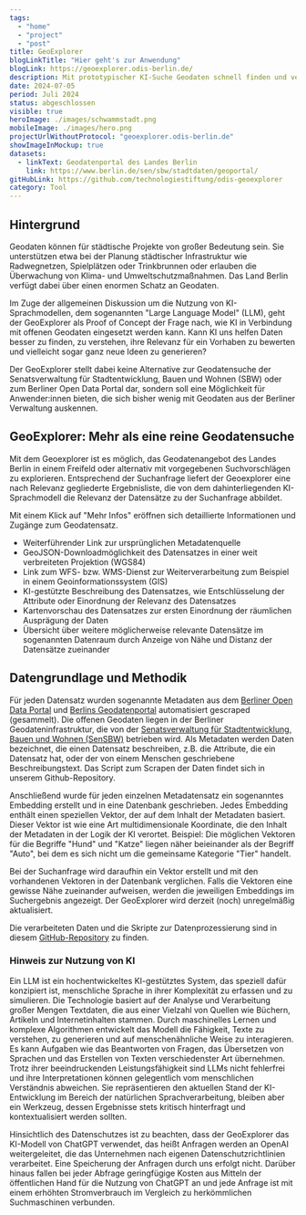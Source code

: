 ```yaml
---
tags:
  - "home"
  - "project"
  - "post"
title: GeoExplorer
blogLinkTitle: "Hier geht's zur Anwendung"
blogLink: https://geoexplorer.odis-berlin.de/
description: Mit prototypischer KI-Suche Geodaten schnell finden und verstehen
date: 2024-07-05
period: Juli 2024
status: abgeschlossen
visible: true
heroImage: ./images/schwammstadt.png
mobileImage: ./images/hero.png
projectUrlWithoutProtocol: "geoexplorer.odis-berlin.de"
showImageInMockup: true
datasets:
  - linkText: Geodatenportal des Landes Berlin
    link: https://www.berlin.de/sen/sbw/stadtdaten/geoportal/
gitHubLink: https://github.com/technologiestiftung/odis-geoexplorer
category: Tool
---
```


## Hintergrund

Geodaten können für städtische Projekte von großer Bedeutung sein. Sie unterstützen etwa bei der Planung städtischer Infrastruktur wie Radwegnetzen, Spielplätzen oder Trinkbrunnen oder erlauben die Überwachung von Klima- und Umweltschutzmaßnahmen. Das Land Berlin verfügt dabei über einen enormen Schatz an Geodaten. 

Im Zuge der allgemeinen Diskussion um die Nutzung von KI-Sprachmodellen, dem sogenannten "Large Language Model" (LLM), geht der GeoExplorer als Proof of Concept der Frage nach, wie KI in Verbindung mit offenen Geodaten eingesetzt werden kann. Kann KI uns helfen Daten besser zu finden, zu verstehen, ihre Relevanz für ein Vorhaben zu bewerten und vielleicht sogar ganz neue Ideen zu generieren? 

Der GeoExplorer stellt dabei keine Alternative zur Geodatensuche der Senatsverwaltung für Stadtentwicklung, Bauen und Wohnen (SBW) oder zum Berliner Open Data Portal dar, sondern soll eine Möglichkeit für Anwender:innen bieten, die sich bisher wenig mit Geodaten aus der Berliner Verwaltung auskennen. 



## GeoExplorer: Mehr als eine reine Geodatensuche

Mit dem Geoexplorer ist es möglich, das Geodatenangebot des Landes Berlin in einem Freifeld oder alternativ mit vorgegebenen Suchvorschlägen zu explorieren. Entsprechend der Suchanfrage liefert der Geoexplorer eine nach Relevanz gegliederte Ergebnisliste, die von dem dahinterliegenden KI-Sprachmodell die Relevanz der Datensätze zu der Suchanfrage abbildet.


<ContentSection class="sm:px-6">

  <ImageSection class="sm:container sm:mx-auto"
    src={image2}
    caption="Der Datenraum zeigt die inhaltliche Distanz zwischen dem Suchergebnis und weiteren Datenensätzen an. Je kürzer die Distanz desto warscheinlicher liegen hier weitere relevante Informationen."
  />
</ContentSection>

Mit einem Klick auf "Mehr Infos" eröffnen sich detaillierte Informationen und Zugänge zum Geodatensatz.
- Weiterführender Link zur ursprünglichen Metadatenquelle
-	GeoJSON-Downloadmöglichkeit des Datensatzes in einer weit verbreiteten Projektion (WGS84)
-	Link zum WFS- bzw. WMS-Dienst zur Weiterverarbeitung zum Beispiel in einem Geoinformationssystem (GIS)
-	KI-gestützte Beschreibung des Datensatzes, wie Entschlüsselung der Attribute oder Einordnung der Relevanz des Datensatzes
-	Kartenvorschau des Datensatzes zur ersten Einordnung der räumlichen Ausprägung der Daten 
-	Übersicht über weitere möglicherweise relevante Datensätze im sogenannten Datenraum durch Anzeige von Nähe und Distanz der Datensätze zueinander


<ContentSection class="sm:px-6">

  <ImageSection class="sm:container sm:mx-auto"
    src={image3}
    caption="Eine Kartenvorschau des Datensatzes gibt eine ersten Überblick über die räumliche Ausprägung der Daten."
  />
</ContentSection>

## Datengrundlage und Methodik

Für jeden Datensatz wurden sogenannte Metadaten aus dem [Berliner Open Data Portal](https://daten.berlin.de) und [Berlins Geodatenportal](https://www.berlin.de/sen/sbw/stadtdaten/geoportal/) automatisiert gescraped (gesammelt). Die offenen Geodaten liegen in der Berliner Geodateninfrastruktur, die von der [Senatsverwaltung für Stadtentwicklung, Bauen und Wohnen (SenSBW)](https://www.berlin.de/sen/sbw/) betrieben wird. Als Metadaten werden Daten bezeichnet, die einen Datensatz beschreiben, z.B. die Attribute, die ein Datensatz hat, oder der von einem Menschen geschriebene Beschreibungstext. Das Script zum Scrapen der Daten findet sich in unserem Github-Repository. 

Anschließend wurde für jeden einzelnen Metadatensatz ein sogenanntes Embedding erstellt und in eine Datenbank geschrieben. Jedes Embedding enthält einen speziellen Vektor, der auf dem Inhalt der Metadaten basiert. Dieser Vektor ist wie eine Art multidimensionale Koordinate, die den Inhalt der Metadaten in der Logik der KI verortet. Beispiel: Die möglichen Vektoren für die Begriffe "Hund" und "Katze" liegen näher beieinander als der Begriff "Auto", bei dem es sich nicht um die gemeinsame Kategorie "Tier" handelt.

Bei der Suchanfrage wird daraufhin ein Vektor erstellt und mit den vorhandenen Vektoren in der Datenbank verglichen. Falls die Vektoren eine gewisse Nähe zueinander aufweisen, werden die jeweiligen Embeddings im Suchergebnis angezeigt. Der GeoExplorer wird derzeit (noch) unregelmäßig aktualisiert.

Die verarbeiteten Daten und die Skripte zur Datenprozessierung sind in diesem [GitHub-Repository](https://github.com/technologiestiftung/odis-geoexplorer) zu finden.

### Hinweis zur Nutzung von KI

Ein LLM ist ein hochentwickeltes KI-gestütztes System, das speziell dafür konzipiert ist, menschliche Sprache in ihrer Komplexität zu erfassen und zu simulieren. Die Technologie basiert auf der Analyse und Verarbeitung großer Mengen Textdaten, die aus einer Vielzahl von Quellen wie Büchern, Artikeln und Internetinhalten stammen. Durch maschinelles Lernen und komplexe Algorithmen entwickelt das Modell die Fähigkeit, Texte zu verstehen, zu generieren und auf menschenähnliche Weise zu interagieren. Es kann Aufgaben wie das Beantworten von Fragen, das Übersetzen von Sprachen und das Erstellen von Texten verschiedenster Art übernehmen. Trotz ihrer beeindruckenden Leistungsfähigkeit sind LLMs nicht fehlerfrei und ihre Interpretationen können gelegentlich vom menschlichen Verständnis abweichen. Sie repräsentieren den aktuellen Stand der KI-Entwicklung im Bereich der natürlichen Sprachverarbeitung, bleiben aber ein Werkzeug, dessen Ergebnisse stets kritisch hinterfragt und kontextualisiert werden sollten.

Hinsichtlich des Datenschutzes ist zu beachten, dass der GeoExplorer das KI-Modell von ChatGPT verwendet, das heißt Anfragen werden an OpenAI weitergeleitet, die das Unternehmen nach eigenen Datenschutzrichtlinien verarbeitet. Eine Speicherung der Anfragen durch uns erfolgt nicht. Darüber hinaus fallen bei jeder Abfrage geringfügige Kosten aus Mitteln der öffentlichen Hand für die Nutzung von ChatGPT an und jede Anfrage ist mit einem erhöhten Stromverbrauch im Vergleich zu herkömmlichen Suchmaschinen verbunden.

